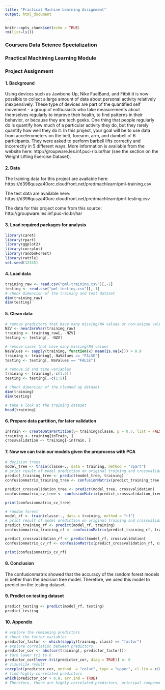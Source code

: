 ```yaml
---
title: "Practical Machine Learning Assignment"
output: html_document
---
```


```r
knitr::opts_chunk$set(echo = TRUE)
rm(list=ls())
```

### Coursera Data Science Specialization
### Practical Machining Learning Module
### Project Assignment

#### 1. Background

Using devices such as Jawbone Up, Nike FuelBand, and Fitbit it is now possible to collect a large amount of data about personal activity relatively inexpensively. These type of devices are part of the quantified self movement - a group of enthusiasts who take measurements about themselves regularly to improve their health, to find patterns in their behavior, or because they are tech geeks. One thing that people regularly do is quantify how much of a particular activity they do, but they rarely quantify how well they do it. In this project, your goal will be to use data from accelerometers on the belt, forearm, arm, and dumbell of 6 participants. They were asked to perform barbell lifts correctly and incorrectly in 5 different ways. More information is available from the website here: http://groupware.les.inf.puc-rio.br/har (see the section on the Weight Lifting Exercise Dataset). 

#### 2. Data
The training data for this project are available here:
https://d396qusza40orc.cloudfront.net/predmachlearn/pml-training.csv

The test data are available here:
https://d396qusza40orc.cloudfront.net/predmachlearn/pml-testing.csv

The data for this project come from this source: 
http://groupware.les.inf.puc-rio.br/har

#### 3. Load required packages for analysis
```r
library(caret)
library(rpart)
library(ggplot2)
library(corrplot)
library(randomForest)
library(rattle)
set.seed(12345)
```

#### 4. Load data
```r
training_raw <- read.csv("pml-training.csv")[,-1]
testing <- read.csv("pml-testing.csv")[,-1]
# check dimension of the training and test dataset
dim(training_raw)
dim(testing)
```

#### 5. Clean data
```r
# remove predictors that have many missing/NA values or non-unique values
NZV <- nearZeroVar(training_raw)
training <- training_raw[, -NZV]
testing <- testing[, -NZV]

# remove cases that have many missing/NA values
NaValues <- sapply(training, function(x) mean(is.na(x))) > 0.9
training <- training[, NaValues == "FALSE"]
testing <- testing[, NaValues == "FALSE"]

# remove id and time variables
training <- training[,-c(1:5)]
testing <- testing[,-c(1:5)]

# check dimension of the cleaned up dataset
dim(training)
dim(testing)

# take a look at the training dataset
head(training)
```

#### 6. Prepare data partition, for later validation
```r
inTrain <- createDataPartition(y= training$classe, p = 0.7, list = FALSE)
training <- training[inTrain, ]
crossvalidation <- training[-inTrain, ]
```

#### 7. Now we can train our models given the preprocess with PCA
```r
# decision trees
model_tree <- train(classe~., data = training, method = "rpart")
# print result of model prediction on original training and crossvalidation dataset
predict_training_tree <- predict(model_tree, training)
confusionmatrix_training_tree <- confusionMatrix(predict_training_tree, training$classe)

predict_crossvalidation_tree <- predict(model_tree, crossvalidation)
confusionmatrix_cv_tree <- confusionMatrix(predict_crossvalidation_tree, crossvalidation$classe)

print(confusionmatrix_cv_tree)

# random forest
model_rf <- train(classe~., data = training, method = "rf")
# print result of model prediction on original training and crossvalidation dataset
predict_training_rf <- predict(model_rf, training)
confusionmatrix_training_rf <- confusionMatrix(predict_training_rf, training$classe)

predict_crossvalidation_rf <- predict(model_rf, crossvalidation)
confusionmatrix_cv_rf <- confusionMatrix(predict_crossvalidation_rf, crossvalidation$classe)

print(confusionmatrix_cv_rf)
```

#### 8. Conclusion
The confusionmatrix showed that the accuracy of the random forest models is better than the decision tree model. 
Therefore, we used this model to predict on the testing dataset. 

#### 9. Predict on testing dataset
```r
predict_testing <- predict(model_rf, testing)
predict_testing
```

#### 10. Appendix
``` r
# explore the remianing predictors
# check the factor variables
predictor_factor <- which(sapply(training, class) == "factor")
# explore correlation between predictors
predictor_cor <- abs(cor(training[,-predictor_factor]))
# turn lower tri to 0
predictor_cor[lower.tri(predictor_cor, diag = TRUE)] <- 0
# visualize result
corrplot(predictor_cor, method  = "color", type = "upper", cl.lim = c(0,1), tl.col = rgb(0, 0, 0))
# find highly correlated predictors
which(predictor_cor > 0.8, arr.ind = TRUE)
# Therefore, there are highly correlated predictors, principal component analysis is necessary.
```